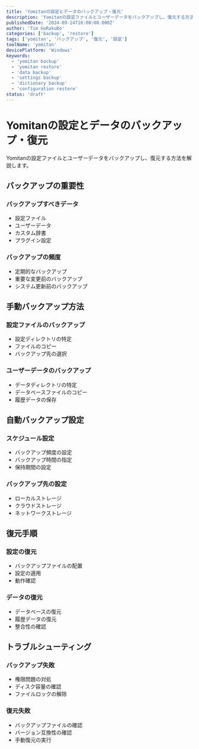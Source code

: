 ```yaml
---
title: 'Yomitanの設定とデータのバックアップ・復元'
description: 'Yomitanの設定ファイルとユーザーデータをバックアップし、復元する方法を解説します。'
publishedDate: '2024-09-24T10:00:00.000Z'
author: 'Tim GoRakuDo'
categories: ['backup', 'restore']
tags: ['yomitan', 'バックアップ', '復元', '設定']
toolName: 'yomitan'
devicePlatform: 'Windows'
keywords:
  - 'yomitan backup'
  - 'yomitan restore'
  - 'data backup'
  - 'settings backup'
  - 'dictionary backup'
  - 'configuration restore'
status: 'draft'
---
```


# Yomitanの設定とデータのバックアップ・復元

Yomitanの設定ファイルとユーザーデータをバックアップし、復元する方法を解説します。

## バックアップの重要性

### バックアップすべきデータ

- 設定ファイル
- ユーザーデータ
- カスタム辞書
- プラグイン設定

### バックアップの頻度

- 定期的なバックアップ
- 重要な変更前のバックアップ
- システム更新前のバックアップ

## 手動バックアップ方法

### 設定ファイルのバックアップ

- 設定ディレクトリの特定
- ファイルのコピー
- バックアップ先の選択

### ユーザーデータのバックアップ

- データディレクトリの特定
- データベースファイルのコピー
- 履歴データの保存

## 自動バックアップ設定

### スケジュール設定

- バックアップ頻度の設定
- バックアップ時間の指定
- 保持期間の設定

### バックアップ先の設定

- ローカルストレージ
- クラウドストレージ
- ネットワークストレージ

## 復元手順

### 設定の復元

- バックアップファイルの配置
- 設定の適用
- 動作確認

### データの復元

- データベースの復元
- 履歴データの復元
- 整合性の確認

## トラブルシューティング

### バックアップ失敗

- 権限問題の対処
- ディスク容量の確認
- ファイルロックの解除

### 復元失敗

- バックアップファイルの確認
- バージョン互換性の確認
- 手動復元の実行
